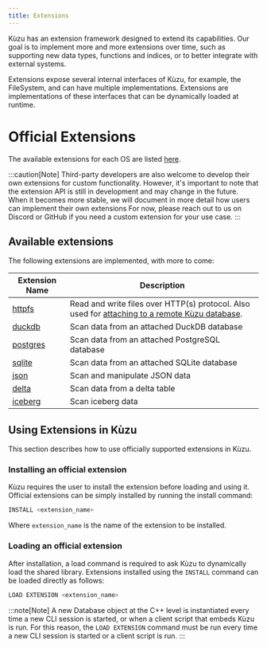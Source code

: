 ```yaml
---
title: Extensions
---
```



Kùzu has an extension framework designed to extend its capabilities. Our goal is to implement
more and more extensions over time, such as supporting new data types, functions and
indices, or to better integrate with external systems.

Extensions expose several internal interfaces of Kùzu, for example, the FileSystem, and can have
multiple implementations. Extensions are implementations of these interfaces that can be
dynamically loaded at runtime.


# Official Extensions

The available extensions for each OS are listed [here](https://extension.kuzudb.com/).

:::caution[Note]
Third-party developers are also welcome to develop their own extensions for custom functionality.
However, it's important to note that the extension API is still in development and may change in the future.
When it becomes more stable, we will document in more detail how users can implement their own extensions
For now, please reach out to us on Discord or GitHub if you need a custom extension for your use case.
:::

## Available extensions

The following extensions are implemented, with more to come:

| Extension Name | Description |
|----------|----------|
| [httpfs](/extensions/httpfs) | Read and write files over HTTP(s) protocol. Also used for [attaching to a remote Kùzu database](/extensions/attach/kuzu). |
| [duckdb](/extensions/attach/rdbms) | Scan data from an attached DuckDB database |
| [postgres](/extensions/attach/rdbms) | Scan data from an attached PostgreSQL database |
| [sqlite](/extensions/attach/rdbms) | Scan data from an attached SQLite database |
| [json](/extensions/json) | Scan and manipulate JSON data |
| [delta](/extensions/delta) | Scan data from a delta table |
| [iceberg](/extensions/iceberg) | Scan iceberg data |

## Using Extensions in Kùzu

This section describes how to use officially supported extensions in Kùzu.

### Installing an official extension

Kùzu requires the user to install the extension before loading and using it.
Official extensions can be simply installed by running the install command:

```sql
INSTALL <extension_name>
```

Where `extension_name` is the name of the extension to be installed.

### Loading an official extension
After installation, a load command is required to ask Kùzu to dynamically load the shared library.
Extensions installed using the `INSTALL` command can be loaded directly as follows: 

```sql
LOAD EXTENSION <extension_name>
```

:::note[Note]
A new Database object at the C++ level is instantiated every time a new CLI session is started, or
when a client script that embeds Kùzu is run. For this reason, the `LOAD EXTENSION` command must be
run every time a new CLI session is started or a client script is run.
:::
